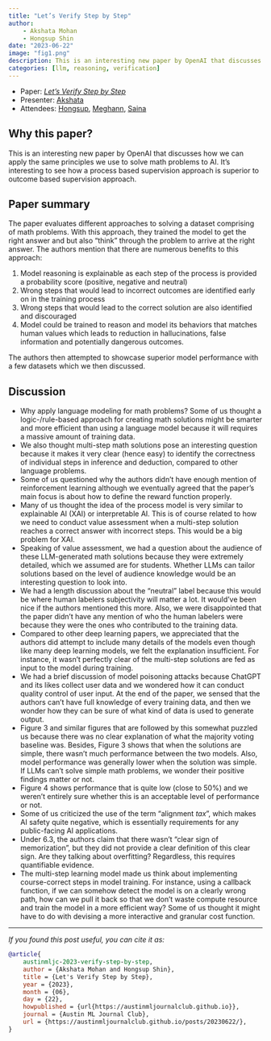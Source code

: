 ```yaml
---
title: "Let’s Verify Step by Step"
author:
    - Akshata Mohan
    - Hongsup Shin
date: "2023-06-22"
image: "fig1.png"
description: This is an interesting new paper by OpenAI that discusses how we can apply the same principles we use to solve math problems to AI. The paper evaluates different approaches to solving a dataset comprising of math problems. With this approach, they trained the model to get the right answer and but also "think" through the problem to arrive at the right answer.
categories: [llm, reasoning, verification]
---
```


:::{.callout-note}
- Paper: [*Let’s Verify Step by Step*](https://arxiv.org/abs/2305.20050)
- Presenter: [Akshata](https://www.linkedin.com/in/akshata-mohan/)
- Attendees: [Hongsup](https://www.linkedin.com/in/hongsupshin/), [Meghann](https://www.linkedin.com/in/meghann-agarwal/), [Saina](https://www.linkedin.com/in/saina199/)
:::

## Why this paper?
This is an interesting new paper by OpenAI that discusses how we can apply the same principles we use to solve math problems to AI. It's interesting to see how a process based supervision approach is superior to outcome based supervision approach.

## Paper summary
The paper evaluates different approaches to solving a dataset comprising of math problems. With this approach, they trained the model to get the right answer and but also "think" through the problem to arrive at the right answer. The authors mention that there are numerous benefits to this approach:

1. Model reasoning is explainable as each step of the process is provided a probability score (positive, negative and neutral)
2. Wrong steps that would lead to incorrect outcomes are identified early on in the training process
3. Wrong steps that would lead to the correct solution are also identified and discouraged
4. Model could be trained to reason and model its behaviors that matches human values which leads to reduction in hallucinations, false information and potentially dangerous outcomes.

The authors then attempted to showcase superior model performance with a few datasets which we then discussed.

## Discussion

- Why apply language modeling for math problems? Some of us thought a logic-/rule-based approach for creating math solutions might be smarter and more efficient than using a language model because it will requires a massive amount of training data.
- We also thought multi-step math solutions pose an interesting question because it makes it very clear (hence easy) to identify the correctness of individual steps in inference and deduction, compared to other language problems.
- Some of us questioned why the authors didn't have enough mention of reinforcement learning although we eventually agreed that the paper's main focus is about how to define the reward function properly.
- Many of us thought the idea of the process model is very similar to explainable AI (XAI) or interpretable AI. This is of course related to how we need to conduct value assessment when a multi-step solution reaches a correct answer with incorrect steps. This would be a big problem for XAI.
- Speaking of value assessment, we had a question about the audience of these LLM-generated math solutions because they were extremely detailed, which we assumed are for students. Whether LLMs can tailor solutions based on the level of audience knowledge would be an interesting question to look into.
- We had a length discussion about the "neutral" label because this would be where human labelers subjectivity will matter a lot. It would've been nice if the authors mentioned this more. Also, we were disappointed that the paper didn't have any mention of who the human labelers were because they were the ones who contributed to the training data.
- Compared to other deep learning papers, we appreciated that the authors did attempt to include many details of the models even though like many deep learning models, we felt the explanation insufficient. For instance, it wasn't perfectly clear of the multi-step solutions are fed as input to the model during training.
- We had a brief discussion of model poisoning attacks because ChatGPT and its likes collect user data and we wondered how it can conduct quality control of user input. At the end of the paper, we sensed that the authors can't have full knowledge of every training data, and then we wonder how they can be sure of what kind of data is used to generate output.
- Figure 3 and similar figures that are followed by this somewhat puzzled us because there was no clear explanation of what the majority voting baseline was. Besides, Figure 3 shows that when the solutions are simple, there wasn't much performance between the two models. Also, model performance was generally lower when the solution was simple. If LLMs can't solve simple math problems, we wonder their positive findings matter or not.
- Figure 4 shows performance that is quite low (close to 50%) and we weren't entirely sure whether this is an acceptable level of performance or not.
- Some of us criticized the use of the term "alignment *tax*", which makes AI safety quite negative, which is essentially requirements for any public-facing AI applications.
- Under 6.3, the authors claim that there wasn't "clear sign of memorization", but they did not provide a clear definition of this clear sign. Are they talking about overfitting? Regardless, this requires quantifiable evidence.
- The multi-step learning model made us think about implementing course-correct steps in model training. For instance, using a callback function, if we can somehow detect the model is on a clearly wrong path, how can we pull it back so that we don't waste compute resource and train the model in a more efficient way? Some of us thought it might have to do with devising a more interactive and granular cost function.

---

*If you found this post useful, you can cite it as:*

```bibtex
@article{
    austinmljc-2023-verify-step-by-step,
    author = {Akshata Mohan and Hongsup Shin},
    title = {Let's Verify Step by Step},
    year = {2023},
    month = {06},
    day = {22},
    howpublished = {url{https://austinmljournalclub.github.io}},
    journal = {Austin ML Journal Club},
    url = {https://austinmljournalclub.github.io/posts/20230622/},
}
```
